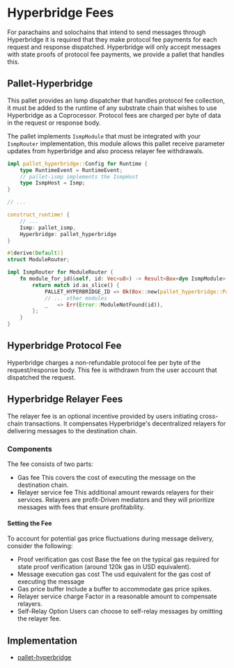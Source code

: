 # Hyperbridge Fees

For parachains and solochains that intend to send messages through Hyperbridge it is required that they make protocol fee payments for each request and response dispatched.
Hyperbridge will only accept messages with state proofs of protocol fee payments, we provide a pallet that handles this.

## Pallet-Hyperbridge

This pallet provides an Ismp dispatcher that handles protocol fee collection, it must be added to the runtime of any substrate chain that wishes to use Hyperbridge as a Coprocessor.
Protocol fees are charged per byte of data in the request or response body.

The pallet implements `IsmpModule` that must be integrated with your `IsmpRouter` implementation, this module allows this pallet receive parameter updates from hyperbridge and also process relayer fee withdrawals.

```rust showLineNumbers
impl pallet_hyperbridge::Config for Runtime {
    type RuntimeEvent = RuntimeEvent;
    // pallet-ismp implements the IsmpHost
    type IsmpHost = Ismp;
}

// ...

construct_runtime! {
    // ...
    Ismp: pallet_ismp,
    Hyperbridge: pallet_hyperbridge
}

#[derive(Default)]
struct ModuleRouter;

impl IsmpRouter for ModuleRouter {
    fn module_for_id(&self, id: Vec<u8>) -> Result<Box<dyn IsmpModule>, Error> {
        return match id.as_slice() {
            PALLET_HYPERBRIDGE_ID => Ok(Box::new(pallet_hyperbridge::Pallet::<Runtime>::default())),
            // ... other modules
            _   => Err(Error::ModuleNotFound(id)),
        };
    }
}
```

## Hyperbridge Protocol Fee

Hyperbridge charges a non-refundable protocol fee per byte of the request/response body. This fee is withdrawn from the user account that dispatched the request.


## Hyperbridge Relayer Fees

The relayer fee is an optional incentive provided by users initiating cross-chain transactions. It compensates Hyperbridge's decentralized relayers for delivering messages to the destination chain.

### Components
The fee consists of two parts:
* Gas fee
    This covers the cost of executing the message on the destination chain.
* Relayer service fee
    This additional amount rewards relayers for their services.
    Relayers are profit-Driven mediators and they will prioritize messages with fees that ensure profitability.

#### Setting the Fee
To account for potential gas price fluctuations during message delivery, consider the following:
* Proof verification gas cost
    Base the fee on the typical gas required for state proof verification (around 120k gas in USD equivalent).
* Message execution gas cost
    The usd equivalent for the gas cost of executing the message
* Gas price buffer
    Include a buffer to accommodate gas price spikes.
* Relayer service charge
    Factor in a reasonable amount to compensate relayers.
* Self-Relay Option
    Users can choose to self-relay messages by omitting the relayer fee.


## Implementation

 - [pallet-hyperbridge](https://github.com/polytope-labs/hyperbridge/blob/main/modules/ismp/pallets/hyperbridge/src/lib.rs)
